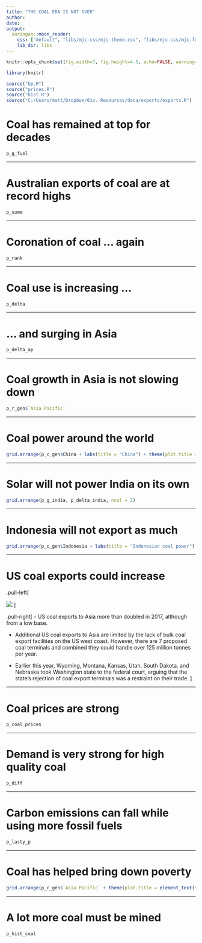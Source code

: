 ```yaml
---
title: "THE COAL ERA IS NOT OVER"
author: 
date: 
output:
  xaringan::moon_reader:
    css: ["default", "libs/mjc-css/mjc-theme.css", "libs/mjc-css/mjc-fonts.css"]
    lib_dir: libs
---
```


```r

knitr::opts_chunk$set(fig.width=7, fig.height=4.5, echo=FALSE, warning=FALSE, message=FALSE, dpi = 300)

library(knitr)

source("bp.R")
source("prices.R")
source("hist.R")
source("C:/Users/matt/Dropbox/01a. Resources/data/exports/exports.R")

```


# Coal has remained at top for decades

```r
p_g_fuel
```

---

# Australian exports of coal are at record highs 

```r
p_summ
```

---

# Coronation of coal ... again

```r
p_rank
```

---

# Coal use is increasing ... 

```r
p_delta
```
---

# ... and surging in Asia

```r
p_delta_ap
```

---

# Coal growth in Asia is not slowing down

```r
p_r_gen$`Asia Pacific`
```

---

# Coal power around the world

```r
grid.arrange(p_c_gen$China + labs(title = "China") + theme(plot.title = element_text(size = 12)), p_c_gen$Japan + labs(title = "Japan") + theme(plot.title = element_text(size = 12)), p_c_gen$US + labs(title = "United States") + theme(plot.title = element_text(size = 12)), p_r_gen$Europe + labs(title = "Europe") + theme(plot.title = element_text(size = 12)), ncol = 2)
```

---

# Solar will not power India on its own

```r
grid.arrange(p_g_india, p_delta_india, ncol = 2)
```

---

# Indonesia will not export as much

```r
grid.arrange(p_c_gen$Indonesia + labs(title = "Indonesian coal power") + theme(plot.title = element_text(size = 14)), p_c_supply$Indonesia + labs(title = "Indonesian coal production") + theme(plot.title = element_text(size = 14)), ncol = 2)
```

---

# US coal exports could increase 

.pull-left[

![](images\us_coal_exports.png)
]

.pull-right[
- US coal exports to Asia more than doubled in 2017, although from a low base. 

- Additional US coal exports to Asia are limited by the lack of bulk coal export facilities on the US west coast. However, there are 7 proposed coal terminals and combined they could handle over 125 million tonnes per year. 

- Earlier this year, Wyoming, Montana, Kansas, Utah, South Dakota, and Nebraska took Washington state to the federal court, arguing that the state’s rejection of coal export terminals was a restraint on their trade.
]

---

# Coal prices are strong

```r
p_coal_prices
```

---

# Demand is very strong for high quality coal

```r
p_diff
```

---

# Carbon emissions can fall while using more fossil fuels

``` r
p_lasty_p
```

---

# Coal has helped bring down poverty

```r
grid.arrange(p_r_gen$`Asia Pacific` + theme(plot.title = element_text(size = 9), plot.subtitle = element_text(size = 8), plot.caption = element_text(size = 7)), p_pov_ap + theme(plot.title = element_text(size = 9), plot.subtitle = element_text(size = 8), plot.caption = element_text(size = 7)), ncol = 2)
```

---

# A lot more coal must be mined

```r
p_hist_coal
```

